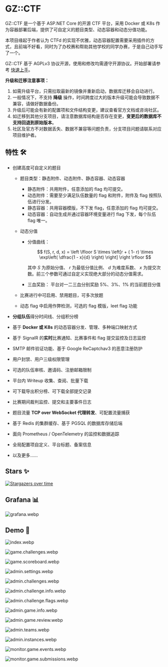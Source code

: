 
# GZ::CTF

GZ::CTF 是一个基于 ASP.NET Core 的开源 CTF 平台，采用 Docker 或 K8s 作为容器部署后端，提供了可自定义的题目类型、动态容器和动态分值功能。

本项目缘起于作者认为 CTFd 的实现不优雅，动态容器配置需要采用插件的方式，且前端不好看，同时为了办校赛和帮助其他学校的同学办赛，于是自己动手写了一个。

GZ::CTF 基于 AGPLv3 协议开源，使用和修改均需遵守开源协议。开始部署请参考 [快速上手](/zh/quick-start)。

<Callout type="warning">

**升级和迁移注意事项：**

1. 如需升级平台，只需拉取最新的镜像并重新启动，数据库迁移会自动进行。
2. 一般情况下，不支持 **降级** 操作，时间跨度过大的版本升级可能会导致数据不兼容，请做好数据备份。
3. 升级后可能会有新的配置项和文件结构变更，建议查看官方文档或咨询社区。
4. 如迁移到其他分支项目，请注意数据库结构是否存在变更，**变更后的数据库不支持回退到原始版本**。
5. 社区及官方不对数据丢失、数据不兼容等问题负责，分支项目问题请联系对应项目维护者。

</Callout>

## 特性 🛠️

- 创建高度可自定义的题目

  - 题目类型：静态附件、动态附件、静态容器、动态容器

    - 静态附件：共用附件，任意添加的 flag 均可提交。
    - 动态附件：需要至少满足队伍数量的 flag 和附件，附件及 flag 按照队伍进行分发。
    - 静态容器：共用容器模版，不下发 flag，任意添加的 flag 均可提交。
    - 动态容器：自动生成并通过容器环境变量进行 flag 下发，每个队伍 flag 唯一。

  - 动态分值

    - 分值曲线：

      $$ f(S, r, d, x) = \left \lfloor S \times \left[r + ( 1- r) \times \exp\left( \dfrac{1 - x}{d} \right) \right] \right \rfloor $$

      其中 $S$ 为原始分值、 $r$ 为最低分值比例、 $d$ 为难度系数、 $x$ 为提交次数。前三个参数可通过自定义实现绝大部分的动态分值需求。

    - 三血奖励：
      平台对一二三血分别奖励 5%、3%、1% 的当前题目分值

  - 比赛进行中可启用、禁用题目，可多次放题
  - 动态 flag 中启用作弊检测，可选的 flag 模版，leet flag 功能

- **分组队伍**得分时间线、分组积分榜
- 基于 **Docker 或 K8s** 的动态容器分发、管理、多种端口映射方式
- 基于 SignalR 的**实时**比赛通知、比赛事件和 flag 提交监控及日志监控
- SMTP 邮件验证功能、基于 Google ReCaptchav3 的恶意注册防护
- 用户封禁、用户三级权限管理
- 可选的队伍审核、邀请码、注册邮箱限制
- 平台内 Writeup 收集、查阅、批量下载
- 可下载导出积分榜、可下载全部提交记录
- 比赛期间裁判监控、提交和主要事件日志
- 题目流量 **TCP over WebSocket 代理转发**、可配置流量捕获
- 基于 Redis 的集群缓存、基于 PGSQL 的数据库存储后端
- 面向 Prometheus / OpenTelemetry 的监控和数据追踪
- 全局配置项自定义、平台标题、备案信息
- 以及更多……

## Stars ✨

[![Stargazers over time](https://starchart.cc/GZTimeWalker/GZCTF.svg?variant=adaptive)](https://starchart.cc/GZTimeWalker/GZCTF)

## Grafana 📊

![grafana.webp](/images/grafana.webp)

## Demo 🗿

![index.webp](/images/index.webp)

![game.challenges.webp](/images/game.challenges.webp)

![game.scoreboard.webp](/images/game.scoreboard.webp)

![admin.settings.webp](/images/admin.settings.webp)

![admin.challenges.webp](/images/admin.challenges.webp)

![admin.challenge.info.webp](/images/admin.challenge.info.webp)

![admin.challenge.flags.webp](/images/admin.challenge.flags.webp)

![admin.game.info.webp](/images/admin.game.info.webp)

![admin.game.review.webp](/images/admin.game.review.webp)

![admin.teams.webp](/images/admin.teams.webp)

![admin.instances.webp](/images/admin.instances.webp)

![monitor.game.events.webp](/images/monitor.game.events.webp)

![monitor.game.submissions.webp](/images/monitor.game.submissions.webp)

